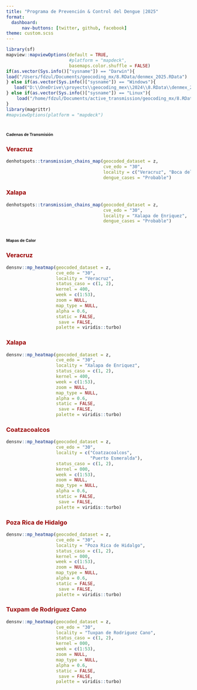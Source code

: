 ```yaml
---
title: "Programa de Prevención & Control del Dengue |2025"
format: 
  dashboard:
      nav-buttons: [twitter, github, facebook]
theme: custom.scss
---
```


```r
library(sf)
mapview::mapviewOptions(default = TRUE,
                        #platform = "mapdeck",
                        basemaps.color.shuffle = FALSE)
if(as.vector(Sys.info()["sysname"]) == "Darwin"){
load("/Users/fdzul/Documents/geocoding_mx/8.RData/denmex_2025.RData")
} else if(as.vector(Sys.info()["sysname"]) == "Windows"){
   load("D:\\OneDrive\\proyects\\geocoding_mex\\2024\\8.RData\\denmex_2024.RData")
} else if(as.vector(Sys.info()["sysname"]) == "Linux"){
    load("/home/fdzul/Documents/active_transmission/geocoding_mx/8.RData/denmex_2025.RData")
}
library(magrittr)
#mapviewOptions(platform = "mapdeck")
```



# [**Cadenas de Transmisión**]{style="font-size:8pt"}

::: panel-tabset

### [**Veracruz**]{style="color:#990000"}

```r
denhotspots::transmission_chains_map(geocoded_dataset = z,
                                     cve_edo = "30",
                                     locality = c("Veracruz", "Boca del Rio"),
                                     dengue_cases = "Probable")
```


### [**Xalapa**]{style="color:#990000"}

```r
denhotspots::transmission_chains_map(geocoded_dataset = z,
                                     cve_edo = "30",
                                     locality = "Xalapa de Enriquez",
                                     dengue_cases = "Probable")
```




:::



# [**Mapas de Calor**]{style="font-size:8pt"}

::: panel-tabset

### [**Veracruz**]{style="color:#990000"}

```r
densnv::mp_heatmap(geocoded_dataset = z,
                   cve_edo = "30",
                   locality = "Veracruz",
                   status_caso = c(1, 2),
                   kernel = 400, 
                   week = c(1:53),
                   zoom = NULL,
                   map_type = NULL,
                   alpha = 0.6,
                   static = FALSE,
                    save = FALSE,
                   palette = viridis::turbo)
```


### [**Xalapa**]{style="color:#990000"}

```r
densnv::mp_heatmap(geocoded_dataset = z,
                   cve_edo = "30",
                   locality = "Xalapa de Enriquez",
                   status_caso = c(1, 2),
                   kernel = 400,
                   week = c(1:53),
                   zoom = NULL,
                   map_type = NULL,
                   alpha = 0.6,
                   static = FALSE,
                    save = FALSE,
                   palette = viridis::turbo)
```

### [**Coatzacoalcos**]{style="color:#990000"}

```r
densnv::mp_heatmap(geocoded_dataset = z,
                   cve_edo = "30",
                   locality = c("Coatzacoalcos",
                                "Puerto Esmeralda"),
                   status_caso = c(1, 2),
                   kernel = 000,
                   week = c(1:53),
                   zoom = NULL,
                   map_type = NULL,
                   alpha = 0.6,
                   static = FALSE,
                    save = FALSE,
                   palette = viridis::turbo)
```


### [**Poza Rica de Hidalgo**]{style="color:#990000"}

```r
densnv::mp_heatmap(geocoded_dataset = z,
                   cve_edo = "30",
                   locality = "Poza Rica de Hidalgo",
                   status_caso = c(1, 2),
                   kernel = 000,
                   week = c(1:53),
                   zoom = NULL,
                   map_type = NULL,
                   alpha = 0.6,
                   static = FALSE,
                    save = FALSE,
                   palette = viridis::turbo)
```


### [**Tuxpam de Rodriguez Cano**]{style="color:#990000"}

```r
densnv::mp_heatmap(geocoded_dataset = z,
                   cve_edo = "30",
                   locality = "Tuxpan de Rodriguez Cano",
                   status_caso = c(1, 2),
                   kernel = 000,
                   week = c(1:53),
                   zoom = NULL,
                   map_type = NULL,
                   alpha = 0.6,
                   static = FALSE,
                    save = FALSE,
                   palette = viridis::turbo)
```



:::


